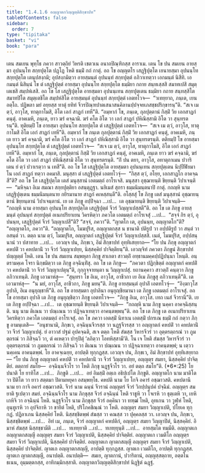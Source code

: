 ```yaml
---
title: "1.4.1.6 อญฺญาตกวิญฺญตฺติสิกฺขาปท"
tableOfContents: false
sidebar:
  order: 7
type: "tipitaka"
basket: "vi"
book: "para"
---
```



<DynamicBreadcrumb />

<Division number="515" book="para">

<Paragraph number="1974" book="para">
เตน สมเยน พุทฺโธ ภควา สาวตฺถิยํ วิหรติ เชตวเน อนาถปิณฺฑิกสฺส อาราเม. เตน โข ปน สมเยน อายสฺมา อุปนนฺโท สกฺยปุตฺโต ปฏฺโฏ โหติ ธมฺมิํ กถํ กาตุํ. อถ โข อญฺญตโร เสฏฺฐิปุตฺโต เยนายสฺมา อุปนนฺโท สกฺยปุตฺโต เตนุปสงฺกมิ; อุปสงฺกมิตฺวา อายสฺมนฺตํ อุปนนฺทํ สกฺยปุตฺตํ อภิวาเทตฺวา เอกมนฺตํ นิสีทิ. เอกมนฺตํ นิสินฺนํ โข ตํ เสฏฺฐิปุตฺตํ อายสฺมา อุปนนฺโท สกฺยปุตฺโต ธมฺมิยา กถาย สนฺทเสฺสสิ สมาทเปสิ สมุตฺเตเชสิ สมฺปหํเสสิ. อถ โข โส เสฏฺฐิปุตฺโต อายสฺมตา อุปนนฺเทน สกฺยปุตฺเตน ธมฺมิยา กถาย สนฺทสฺสิโต สมาทปิโต สมุตฺเตชิโต สมฺปหํสิโต อายสฺมนฺตํ อุปนนฺทํ สกฺยปุตฺตํ เอตทโวจ—  “วเทยฺยาถ, ภนฺเต, เยน อตฺโถ. ปฏิพลา มยํ อยฺยสฺส ทาตุํ ยทิทํ จีวรปิณฺฑปาตเสนาสนคิลานปฺปจฺจยเภสชฺชปริกฺขารนฺ”ติ. “สเจ เม ตฺวํ, อาวุโส, ทาตุกาโมสิ, อิโต เอกํ สาฏกํ เทหี”ติ. “อมฺหากํ โข, ภนฺเต, กุลปุตฺตานํ กิสฺมิํ วิย เอกสาฏกํ คนฺตุํ. อาคเมหิ, ภนฺเต, ยาว ฆรํ คจฺฉามิ. ฆรํ คโต อิโต วา เอกํ สาฏกํ ปหิณิสฺสามิ อิโต วา สุนฺทรตรนฺ”ติ.
</Paragraph>

<Paragraph number="1975" book="para">
ทุติยมฺปิ โข อายสฺมา อุปนนฺโท สกฺยปุตฺโต ตํ เสฏฺฐิปุตฺตํ เอตทโวจ—  “สเจ เม ตฺวํ, อาวุโส, ทาตุกาโมสิ อิโต เอกํ สาฏกํ เทหี”ติ. อมฺหากํ โข ภนฺเต กุลปุตฺตานํ กิสฺมิํ วิย เอกสาฏกํ คนฺตุํ, อาคเมหิ, ภนฺเต ยาว ฆรํ คจฺฉามิ, ฆรํ คโต อิโต วา เอกํ สาฏกํ ปหิณิสฺสามิ อิโต วา สุนฺทรตรนฺติ.
</Paragraph>

<Paragraph number="1976" book="para">
ตติยมฺปิ โข อายสฺมา อุปนนฺโท สกฺยปุตฺโต ตํ เสฏฺฐิปุตฺตํ เอตทโวจ—  “สเจ เม ตฺวํ, อาวุโส, ทาตุกาโมสิ, อิโต เอกํ สาฏกํ เทหี”ติ. อมฺหากํ โข, ภนฺเต, กุลปุตฺตานํ กิสฺมิํ วิย เอกสาฏกํ คนฺตุํ, อาคเมหิ, ภนฺเต ยาว ฆรํ คจฺฉามิ, ฆรํ คโต อิโต วา เอกํ สาฏกํ ปหิณิสฺสามิ อิโต วา สุนฺทรตรนฺติ. “กิํ ปน ตยา, อาวุโส, อทาตุกาเมน ปวาริเตน ยํ ตฺวํ ปวาเรตฺวา น เทสี”ติ.
</Paragraph>

<Paragraph number="1977" book="para">
อถ โข โส เสฏฺฐิปุตฺโต อายสฺมตา อุปนนฺเทน สกฺยปุตฺเตน นิปฺปีฬิยมาโน เอกํ สาฏกํ ทตฺวา อคมาสิ. มนุสฺสา ตํ เสฏฺฐิปุตฺตํ เอตทโวจุํ—  “กิสฺส ตฺวํ, อโยฺย, เอกสาฏโก อาคจฺฉสี”ติ? อถ โข โส เสฏฺฐิปุตฺโต เตสํ มนุสฺสานํ เอตมตฺถํ อาโรเจสิ. มนุสฺสา อุชฺฌายนฺติ ขิยฺยนฺติ วิปาเจนฺติ—  “มหิจฺฉา อิเม สมณา สกฺยปุตฺติยา อสนฺตุฏฺฐา. นยิเมสํ สุกรา ธมฺมนิมนฺตนาปิ กาตุํ. กถญฺหิ นาม เสฏฺฐิปุตฺเตน ธมฺมนิมนฺตนาย กยิรมานาย สาฏกํ คเหสฺสนฺตี”ติ.
</Paragraph>

<Paragraph number="1978" book="para">
อโสฺสสุํ โข ภิกฺขู เตสํ มนุสฺสานํ อุชฺฌายนฺตานํ ขิยฺยนฺตานํ วิปาเจนฺตานํ. เย เต ภิกฺขู อปฺปิจฺฉา …เป…  เต อุชฺฌายนฺติ ขิยฺยนฺติ วิปาเจนฺติ—  “กถญฺหิ นาม อายสฺมา อุปนนฺโท สกฺยปุตฺโต เสฏฺฐิปุตฺตํ จีวรํ วิญฺญาเปสฺสตี”ติ.
</Paragraph>

<Paragraph number="1979" book="para">
อถ โข เต ภิกฺขู อายสฺมนฺตํ อุปนนฺทํ สกฺยปุตฺตํ อเนกปริยาเยน วิครหิตฺวา ภควโต เอตมตฺถํ อาโรเจสุํ …เป…  “สจฺจํ กิร ตฺวํ, อุปนนฺท, เสฏฺฐิปุตฺตํ จีวรํ วิญฺญาเปสี”ติ? “สจฺจํ, ภควา”ติ. “ญาตโก เต, อุปนนฺท, อญฺญาตโก”ติ? “อญฺญาตโก, ภควา”ติ. “อญฺญาตโก, โมฆปุริส, อญฺญาตกสฺส น ชานาติ ปติรูปํ วา อปฺปติรูปํ วา สนฺตํ วา อสนฺตํ วา. ตตฺถ นาม ตฺวํ, โมฆปุริส, อญฺญาตกํ เสฏฺฐิปุตฺตํ จีวรํ วิญฺญาเปสฺสสิ. เนตํ, โมฆปุริส, อปฺปสนฺนานํ วา ปสาทาย …เป…  เอวญฺจ ปน, ภิกฺขเว, อิมํ สิกฺขาปทํ อุทฺทิเสยฺยาถ—
</Paragraph>

</Division>
<Division number="516" book="para">

<Paragraph number="1980" book="para">
<Emphasis>“โย ปน ภิกฺขุ อญฺญาตกํ คหปติํ วา คหปตานิํ วา จีวรํ วิญฺญาเปยฺย, นิสฺสคฺคิยํ ปาจิตฺติยนฺ”</Emphasis>ติ.
</Paragraph>

<Paragraph number="1981" book="para">
เอวญฺจิทํ ภควตา ภิกฺขูนํ สิกฺขาปทํ ปญฺญตฺตํ โหติ.
</Paragraph>

</Division>
<Division number="517" book="para">

<Paragraph number="1982" book="para">
เตน โข ปน สมเยน สมฺพหุลา ภิกฺขู สาเกตา สาวตฺถิํ อทฺธานมคฺคปฺปฏิปนฺนา โหนฺติ. อนฺตรามคฺเค โจรา นิกฺขมิตฺวา เต ภิกฺขู อจฺฉินฺทิํสุ. อถ โข เต ภิกฺขู—  “ภควตา ปฏิกฺขิตฺตํ อญฺญาตกํ คหปติํ วา คหปตานิํ วา จีวรํ วิญฺญาเปตุนฺ”ติ, กุกฺกุจฺจายนฺตา น วิญฺญาเปสุํ. ยถานคฺคาว สาวตฺถิํ คนฺตฺวา ภิกฺขู อภิวาเทนฺติ. ภิกฺขู เอวมาหํสุ—  “สุนฺทรา โข อิเม, อาวุโส, อาชีวกา เย อิเม ภิกฺขูสุ อภิวาเทนฺตี”ติ. เต เอวมาหํสุ—  “น มยํ, อาวุโส, อาชีวกา, ภิกฺขู มยนฺ”ติ. ภิกฺขู อายสฺมนฺตํ อุปาลิํ เอตทโวจุํ—  “อิงฺฆาวุโส อุปาลิ, อิเม อนุยุญฺชาหี”ติ. อถ โข อายสฺมตา อุปาลินา อนุยุญฺชิยมานา เต ภิกฺขู เอตมตฺถํ อาโรเจสุํ. อถ โข อายสฺมา อุปาลิ เต ภิกฺขู อนุยุญฺชิตฺวา ภิกฺขู เอตทโวจ—  “ภิกฺขู อิเม, อาวุโส. เทถ เนสํ จีวรานี”ติ. เย เต ภิกฺขู อปฺปิจฺฉา …เป…  เต อุชฺฌายนฺติ ขิยฺยนฺติ วิปาเจนฺติ—  “กถญฺหิ นาม ภิกฺขู นคฺคา อาคจฺฉิสฺสนฺติ. นนุ นาม ติเณน วา ปณฺเณน วา ปฏิจฺฉาเทตฺวา อาคนฺตพฺพนฺ”ติ.
</Paragraph>

<Paragraph number="1983" book="para">
อถ โข เต ภิกฺขู เต อเนกปริยาเยน วิครหิตฺวา ภควโต เอตมตฺถํ อาโรเจสุํ. อถ โข ภควา เอตสฺมิํ นิทาเน เอตสฺมิํ ปกรเณ ธมฺมิํ กถํ กตฺวา ภิกฺขู อามนฺเตสิ—  “อนุชานามิ, ภิกฺขเว, อจฺฉินฺนจีวรสฺส วา นฏฺฐจีวรสฺส วา อญฺญาตกํ คหปติํ วา คหปตานิํ วา จีวรํ วิญฺญาเปตุํ. ยํ อาวาสํ ปฐมํ อุปคจฺฉติ, สเจ ตตฺถ โหติ สํฆสฺส วิหารจีวรํ วา อุตฺตรตฺถรณํ วา ภูมตฺถรณํ วา ภิสิจฺฉวิ วา, ตํ คเหตฺวา ปารุปิตุํ ‘ลภิตฺวา โอทหิสฺสามี’ติ. โน เจ โหติ สํฆสฺส วิหารจีวรํ วา อุตฺตรตฺถรณํ วา ภูมตฺถรณํ วา ภิสิจฺฉวิ วา ติเณน วา ปณฺเณน วา ปฏิจฺฉาเทตฺวา อาคนฺตพฺพํ; น เตฺวว นคฺเคน อาคนฺตพฺพํ. โย อาคจฺเฉยฺย, อาปตฺติ ทุกฺกฏสฺส. เอวญฺจ ปน, ภิกฺขเว, อิมํ สิกฺขาปทํ อุทฺทิเสยฺยาถ—
</Paragraph>

</Division>
<Division number="518" book="para">

<Paragraph number="1984" book="para">
<Emphasis>“โย ปน ภิกฺขุ อญฺญาตกํ คหปติํ วา คหปตานิํ วา จีวรํ วิญฺญาเปยฺย, อญฺญตฺร สมยา, นิสฺสคฺคิยํ ปาจิตฺติยํ. ตตฺถายํ สมโย—  อจฺฉินฺนจีวโร วา โหติ ภิกฺขุ นฏฺฐจีวโร วา. อยํ ตตฺถ สมโย”</Emphasis>ติ. (*6*:<Emphasis>25</Emphasis>)
</Paragraph>

</Division>
<Division number="519" book="para">

<Paragraph number="1985" book="para">
<Emphasis>โย ปนา</Emphasis>ติ โย ยาทิโส …เป…  <Emphasis>ภิกฺขู</Emphasis>ติ …เป…  อยํ อิมสฺมิํ อตฺเถ อธิปฺเปโต ภิกฺขูติ.
</Paragraph>

<Paragraph number="1986" book="para">
<Emphasis>อญฺญาตโก</Emphasis> นาม มาติโต วา ปิติโต วา ยาว สตฺตมา ปิตามหยุคา อสมฺพทฺโธ.
</Paragraph>

<Paragraph number="1987" book="para">
<Emphasis>คหปติ</Emphasis> นาม โย โกจิ อคารํ อชฺฌาวสติ.
</Paragraph>

<Paragraph number="1988" book="para">
<Emphasis>คหปตานี</Emphasis> นาม ยา กาจิ อคารํ อชฺฌาวสติ.
</Paragraph>

<Paragraph number="1989" book="para">
<Emphasis>จีวรํ</Emphasis> นาม ฉนฺนํ จีวรานํ อญฺญตรํ จีวรํ วิกปฺปนุปคํ ปจฺฉิมํ.
</Paragraph>

<Paragraph number="1990" book="para">
<Emphasis>อญฺญตฺร สมยา</Emphasis>ติ ฐเปตฺวา สมยํ.
</Paragraph>

<Paragraph number="1991" book="para">
<Emphasis>อจฺฉินฺนจีวโร</Emphasis> นาม ภิกฺขุสฺส จีวรํ อจฺฉินฺนํ โหติ ราชูหิ วา โจเรหิ วา ธุตฺเตหิ วา, เยหิ เกหิจิ วา อจฺฉินฺนํ โหติ.
</Paragraph>

<Paragraph number="1992" book="para">
<Emphasis>นฏฺฐจีวโร</Emphasis> นาม ภิกฺขุสฺส จีวรํ อคฺคินา วา ทฑฺฒํ โหติ, อุทเกน วา วูฬฺหํ โหติ, อุนฺทูเรหิ วา อุปจิกาหิ วา ขายิตํ โหติ, ปริโภคชิณฺณํ วา โหติ.
</Paragraph>

<Paragraph number="1993" book="para">
อญฺญตฺร สมยา วิญฺญาเปติ, ปโยเค ทุกฺกฏํ. ปฏิลาเภน นิสฺสคฺคิยํ โหติ. นิสฺสชฺชิตพฺพํ สํฆสฺส วา คณสฺส วา ปุคฺคลสฺส วา. เอวญฺจ ปน, ภิกฺขเว, นิสฺสชฺชิตพฺพํ …เป…  อิทํ เม, ภนฺเต, จีวรํ อญฺญาตกํ คหปติกํ, อญฺญตฺร สมยา วิญฺญาปิตํ, นิสฺสคฺคิยํ. อิมาหํ สํฆสฺส นิสฺสชฺชามีติ …เป…  ทเทยฺยาติ …เป…  ทเทยฺยุนฺติ …เป…  อายสฺมโต ทมฺมีติ.
</Paragraph>

</Division>
<Division number="520" book="para">

<Paragraph number="1994" book="para">
อญฺญาตเก อญฺญาตกสญฺญี อญฺญตฺร สมยา จีวรํ วิญฺญาเปติ, นิสฺสคฺคิยํ ปาจิตฺติยํ. อญฺญาตเก เวมติโก อญฺญตฺร สมยา จีวรํ วิญฺญาเปติ, นิสฺสคฺคิยํ ปาจิตฺติยํ. อญฺญาตเก ญาตกสญฺญี อญฺญตฺร สมยา จีวรํ วิญฺญาเปติ, นิสฺสคฺคิยํ ปาจิตฺติยํ.
</Paragraph>

<Paragraph number="1995" book="para">
ญาตเก อญฺญาตกสญฺญี, อาปตฺติ ทุกฺกฏสฺส. ญาตเก เวมติโก, อาปตฺติ ทุกฺกฏสฺส. ญาตเก ญาตกสญฺญี, อนาปตฺติ.
</Paragraph>

</Division>
<Division number="521" book="para">

<Paragraph number="1996" book="para">
อนาปตฺติ—  สมเย, ญาตกานํ, ปวาริตานํ, อญฺญสฺสตฺถาย, อตฺตโน ธเนน, อุมฺมตฺตกสฺส, อาทิกมฺมิกสฺสาติ.

</Paragraph>
</Division>

<Paragraph number="1997" type="center" book="para">
อญฺญาตกวิญฺญตฺติสิกฺขาปทํ นิฏฺฐิตํ ฉฏฺฐํ.
</Paragraph>